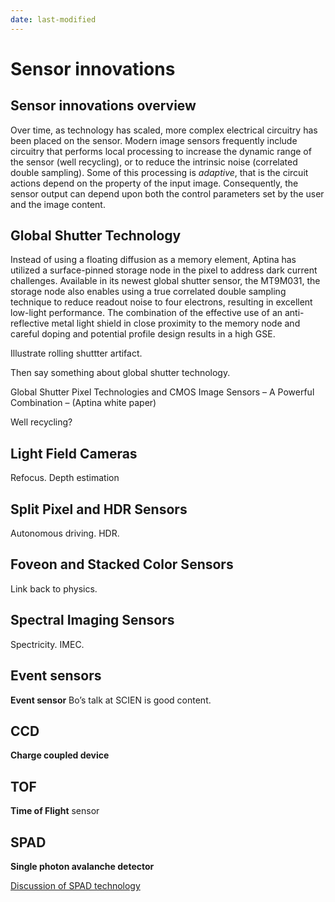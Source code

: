 ```yaml
---
date: last-modified
---
```


# Sensor innovations {#sec-sensor-innovations}

## Sensor innovations overview {#sec-sensor-innovations-overview}

Over time, as technology has scaled, more complex electrical circuitry has been placed on the sensor. Modern image sensors frequently include circuitry that performs local processing to increase the dynamic range of the sensor (well recycling), or to reduce the intrinsic noise (correlated double sampling). Some of this processing is *adaptive*, that is the circuit actions depend on the property of the input image. Consequently, the sensor output can depend upon both the control parameters set by the user and the image content.

## Global Shutter Technology {#sec-sensor-globalshutter}
Instead of using a floating diffusion as a memory element, Aptina has utilized a surface-pinned storage node in the pixel to address dark current challenges. Available in its newest global shutter sensor, the MT9M031, the storage node also enables using a true correlated double sampling technique to reduce readout noise to four electrons, resulting in excellent low-light performance. The combination of the effective use of an anti-reflective metal light shield in close proximity to the memory node and careful doping and potential profile design results in a high GSE.

Illustrate rolling shuttter artifact.

Then say something about global shutter technology.

Global Shutter Pixel Technologies and CMOS Image Sensors – A Powerful Combination – (Aptina white paper)

Well recycling?

## Light Field Cameras {#sec-sensor-lightfield}
Refocus.  Depth estimation

## Split Pixel and HDR Sensors {#sec-sensor-splitpixel}
Autonomous driving.  HDR.

## Foveon and Stacked Color Sensors {#sec-sensor-foveon}
Link back to physics.

## Spectral Imaging Sensors {#sec-sensor-spectral}

Spectricity.  IMEC.

## Event sensors {#sec-sensor-event}

**Event sensor**  Bo's talk at SCIEN is good content.

## CCD {#sec-sensor-ccd}

**Charge coupled device**

## TOF {#sec-sensor-tof}
**Time of Flight** sensor

## SPAD {#sec-sensor-spad}

**Single photon avalanche detector**

[Discussion of SPAD technology](https://g.co/gemini/share/1618a5d47f5a)

```{=html}
<!-- 
Curved sensor projects

Finally, it is possible to reduce spherical aberration by changing the imaging surface. An image system that couples a spherical lens with an appropriately curved sensor can have very small spherical aberration. This idea is partly inspired by the fact that the retina in many animals lines the interior of the eyeball, forming a curved sensor surface. While this is not widely used, there have been several projects to create sensors on bendable materials, including some very expensive research projects. The idea is to build these sensors for cameras with very large field of view and very high resolution across the field of view.

[HRL](https://www.hrl.com/news/2024/03/11/hrl-advances-to-camera-build-phase-of-curved-sensor-technology?t)
[Sony](https://www.dpreview.com/articles/2279255612/sony-s-curved-sensors-may-allow-for-simpler-lenses-and-better-images?comment=5515068691)
[John Rogers](https://thefutureofthings.com/6161-a-spherical-camera-sensor/)
-->
```